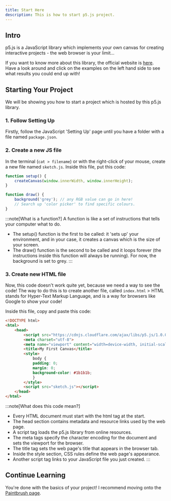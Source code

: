 ```yaml
---
title: Start Here
description: This is how to start p5.js project.
---
```


## Intro

p5.js is a JavaScript library which implements your own canvas for creating interactive projects - the web browser is your limit...

If you want to know more about this library, the official website is <a href="https://p5js.org/get-started/" target="_blank" rel="noopener">here</a>.
Have a look around and click on the examples on the left hand side to see what results you could end up with!

## Starting Your Project

We will be showing you how to start a project which is hosted by this p5.js library.

### 1. Follow Setting Up
Firstly, follow the JavaScript 'Setting Up' page until you have a folder with a file named `package.json`.

### 2. Create a new JS file
In the terminal (`cat > filename`) or with the right-click of your mouse, create a new file named `sketch.js`.
Inside this file, put this code:
```js
function setup() {
    createCanvas(window.innerWidth, window.innerHeight);
}

function draw() {
    background('grey'); // any RGB value can go in here!
    // Search up 'color picker' to find specific colours.
}
```
:::note[What is a function?]
A function is like a set of instructions that tells your computer what to do.
- The setup() function is the first to be called: it 'sets up' your environment, and in your case, it creates a canvas which is the size of your screen.
- The draw() function is the second to be called and it loops forever (the instructions inside this function will always be running). For now, the background is set to grey.
:::
    
### 3. Create new HTML file
Now, this code doesn't work quite yet, because we need a way to see the code! The way to do this is to create another file, called `index.html`
    > HTML stands for Hyper-Text Markup Language, and is a way for browsers like Google to show your code!

Inside this file, copy and paste this code:
```html
<!DOCTYPE html>
<html>
    <head>
        <script src="https://cdnjs.cloudflare.com/ajax/libs/p5.js/1.0.0/p5.js"></script>
        <meta charset="utf-8">
        <meta name="viewport" content="width=device-width, initial-scale=1.0">
        <title>My First Canvas</title>
        <style>
            body {
            padding: 0;
            margin: 0;
            background-color: #1b1b1b;
            }
        </style>
        <script src="sketch.js"></script>
    </head>
</html>
```
:::note[What does this code mean?]
 - Every HTML document must start with the html tag at the start.
 - The head section contains metadata and resource links used by the web page.
 - A script tag loads the p5.js library from online resources.
 - The meta tags specify the character encoding for the document and sets the viewport for the browser.
 - The title tag sets the web page's title that appears in the browser tab.
 - Inside the style section, CSS rules define the web page's appearance.
 - Another script tag links to your JavaScript file you just created.
:::

## Continue Learning

You're done with the basics of your project! I recommend moving onto the [Paintbrush page](/guides/javascript/creative-coding/paintbrush/).

